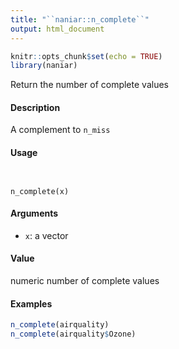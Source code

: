 ```yaml
---
title: "``naniar::n_complete``"
output: html_document
---
```


```r
knitr::opts_chunk$set(echo = TRUE)
library(naniar)
```

Return the number of complete values

####  Description 

A complement to ``n_miss``

####  Usage 
<pre><code>

n_complete(x)
</code></pre>
#### Arguments 

* ``x``: a vector

#### Value 

numeric number of complete values

#### Examples 
```r

n_complete(airquality)
n_complete(airquality$Ozone)
```
